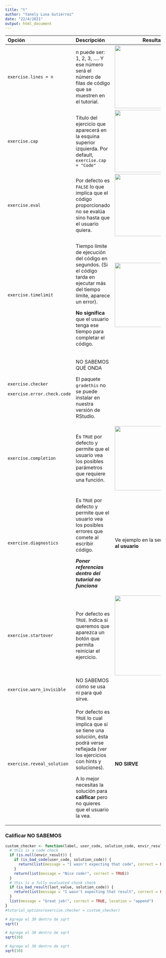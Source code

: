 ```yaml
---
title: "t"
author: "Yanely Luna Gutiérrez"
date: "22/4/2021"
output: html_document
---
```


+-----------------------------+---------------------------------------------------------------------------------------------------------------------------------------------+-------------------------------------------------+
| Opción                      | Descripción                                                                                                                                 | Resultado                                       |
+:============================+:============================================================================================================================================+=================================================+
| `exercise.lines = n`        | n puede ser: 1, 2, 3, .... Y ese número será el número de filas de código que se muestren en el tutorial.                                   | ![](images/learnr5.png){width="203"}            |
+-----------------------------+---------------------------------------------------------------------------------------------------------------------------------------------+-------------------------------------------------+
| `exercise.cap`              | Título del ejercicio que aparecerá en la esquina superior izquierda. Por default, `exercise.cap = "Code"`                                   | ![](images/learnr6.png){width="201"}            |
+-----------------------------+---------------------------------------------------------------------------------------------------------------------------------------------+-------------------------------------------------+
| `exercise.eval`             | Por defecto es `FALSE` lo que implica que el código proporcionado no se evalúa sino hasta que el usuario quiera.                            | ![](images/learnr7.png){width="201"}            |
+-----------------------------+---------------------------------------------------------------------------------------------------------------------------------------------+-------------------------------------------------+
| `exercise.timelimit`        | Tiempo límite de ejecución del código en segundos. (Si el código tarda en ejecutar más del tiempo límite, aparece un error).                | ![](images/learnr8.png){width="208"}            |
|                             |                                                                                                                                             |                                                 |
|                             | **No significa** que el usuario tenga ese tiempo para completar el código.                                                                  |                                                 |
+-----------------------------+---------------------------------------------------------------------------------------------------------------------------------------------+-------------------------------------------------+
| `exercise.checker`          | NO SABEMOS QUÉ ONDA                                                                                                                         |                                                 |
|                             |                                                                                                                                             |                                                 |
| `exercise.error.check.code` | El paquete `gradethis` no se puede instalar en nuestra versión de RStudio.                                                                  |                                                 |
+-----------------------------+---------------------------------------------------------------------------------------------------------------------------------------------+-------------------------------------------------+
| `exercise.completion`       | Es `TRUE` por defecto y permite que el usuario vea los posibles parámetros que requiere una función.                                        | ![](images/learnr9.png){width="208"}            |
+-----------------------------+---------------------------------------------------------------------------------------------------------------------------------------------+-------------------------------------------------+
| `exercise.diagnostics`      | Es `TRUE` por defecto y permite que el usuario vea los posibles errores que comete al escribir código.                                      | Ve ejemplo en la sección: **Ayudar al usuario** |
|                             |                                                                                                                                             |                                                 |
|                             | ***Poner referencias dentro del tutorial no funciona***                                                                                     |                                                 |
+-----------------------------+---------------------------------------------------------------------------------------------------------------------------------------------+-------------------------------------------------+
| `exercise.startover`        | Por defecto es `TRUE`. Indica si queremos que aparezca un botón que permita reiniciar el ejercicio.                                         | ![](images/learnr10.png){width="258"}           |
+-----------------------------+---------------------------------------------------------------------------------------------------------------------------------------------+-------------------------------------------------+
| `exercise.warn_invisible`   | NO SABEMOS cómo se usa ni para qué sirve.                                                                                                   |                                                 |
+-----------------------------+---------------------------------------------------------------------------------------------------------------------------------------------+-------------------------------------------------+
| `exercise.reveal_solution`  | Por defecto es `TRUE` lo cual implica que si se tiene una solución, ésta podrá verse reflejada (ver los ejercicios con hints y soluciones). | **NO SIRVE**                                    |
|                             |                                                                                                                                             |                                                 |
|                             | A lo mejor necesitas la solución para **calificar** pero no quieres que el usuario la vea.                                                  |                                                 |
+-----------------------------+---------------------------------------------------------------------------------------------------------------------------------------------+-------------------------------------------------+

### Calificar NO SABEMOS

```r
custom_checker <- function(label, user_code, solution_code, envir_result, evaluate_result, last_value) {
  # this is a code check
  if (is.null(envir_result)) {
    if (is_bad_code(user_code, solution_code)) {
      return(list(message = "I wasn't expecting that code", correct = FALSE))
    }
    return(list(message = "Nice code!", correct = TRUE))
  }
  # this is a fully evaluated chunk check
  if (is_bad_result(last_value, solution_code)) {
    return(list(message = "I wasn't expecting that result", correct = FALSE))
  }
  list(message = "Great job!", correct = TRUE, location = "append")
}
#tutorial_options(exercise.checker = custom_checker)
```

```r
# Agrega el 30 dentro de sqrt
sqrt()
```

```r
# Agrega el 30 dentro de sqrt
sqrt(30)
```

```r
# Agrega el 30 dentro de sqrt
sqrt(30)
```

## 
